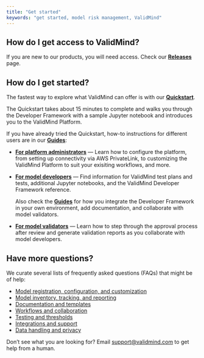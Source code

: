 ```yaml
---
title: "Get started"
keywords: "get started, model risk management, ValidMind"
---
```


## How do I get access to ValidMind? 

If you are new to our products, you will need access. Check our [**Releases**](release-pilot.qmd) page.

## How do I get started?

The fastest way to explore what ValidMind can offer is with our [**Quickstart**](quickstart.qmd).

The Quickstart takes about 15 minutes to complete and walks you through the Developer Framework with a sample Jupyter notebook and introduces you to the ValidMind Platform.

If you have already tried the Quickstart, how-to instructions for different users are in our [**Guides**](guide.qmd):

- [**For platform administrators**](guide.qmd) — Learn how to configure the platform, from setting up connectivity via AWS PrivateLink, to customizing the ValidMind Platform to suit your exisiting workflows, and more. 

- [**For model developers**](developer-framework.qmd) — Find information for ValidMind test plans and tests, additional Jupyter notebooks, and the ValidMind Developer Framework reference.

   Also check the [**Guides**](guide.qmd) for how you integrate the Developer Framework in your own environment, add documentation, and collaborate with model validators.

- [**For model validators**](guide.qmd) — Learn how to step through the approval process after review and generate validation reports as you collaborate with model developers.

## Have more questions?

We curate several lists of frequently asked questions (FAQs) that might be of help: 

- [Model registration, configuration, and customization](faq-models.qmd)
- [Model inventory, tracking, and reporting](faq-inventory.qmd)
- [Documentation and templates](faq-documentation.qmd)
- [Workflows and collaboration](faq-workflows.qmd)
- [Testing and thresholds](faq-testing.qmd)
- [Integrations and support](faq-integrations.qmd)
- [Data handling and privacy](faq-privacy.qmd)

Don't see what you are looking for? Email [support@validmind.com](support@validmind.com) to get help from a human.
